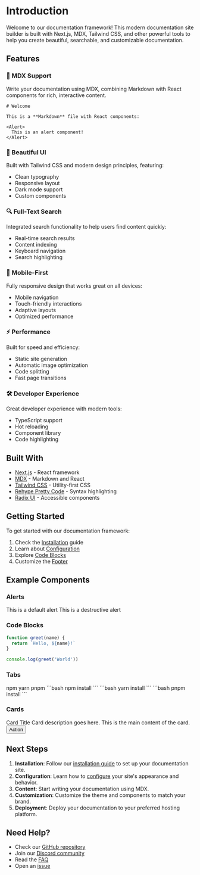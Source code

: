 # Introduction

Welcome to our documentation framework! This modern documentation site builder is built with Next.js, MDX, Tailwind CSS, and other powerful tools to help you create beautiful, searchable, and customizable documentation.

## Features

### 📝 MDX Support
Write your documentation using MDX, combining Markdown with React components for rich, interactive content.

```mdx filename="example.mdx"
# Welcome

This is a **Markdown** file with React components:

<Alert>
  This is an alert component!
</Alert>
```

### 🎨 Beautiful UI
Built with Tailwind CSS and modern design principles, featuring:
- Clean typography
- Responsive layout
- Dark mode support
- Custom components

### 🔍 Full-Text Search
Integrated search functionality to help users find content quickly:
- Real-time search results
- Content indexing
- Keyboard navigation
- Search highlighting

### 📱 Mobile-First
Fully responsive design that works great on all devices:
- Mobile navigation
- Touch-friendly interactions
- Adaptive layouts
- Optimized performance

### ⚡️ Performance
Built for speed and efficiency:
- Static site generation
- Automatic image optimization
- Code splitting
- Fast page transitions

### 🛠 Developer Experience
Great developer experience with modern tools:
- TypeScript support
- Hot reloading
- Component library
- Code highlighting

## Built With

- [Next.js](https://nextjs.org) - React framework
- [MDX](https://mdxjs.com) - Markdown and React
- [Tailwind CSS](https://tailwindcss.com) - Utility-first CSS
- [Rehype Pretty Code](https://rehype-pretty-code.netlify.app) - Syntax highlighting
- [Radix UI](https://www.radix-ui.com) - Accessible components

## Getting Started

To get started with our documentation framework:

1. Check the [Installation](/docs/installation) guide
2. Learn about [Configuration](/docs/configuration)
3. Explore [Code Blocks](/docs/code-blocks)
4. Customize the [Footer](/docs/footer)

## Example Components

### Alerts

<Alert>
  This is a default alert
</Alert>

<Alert variant="destructive">
  This is a destructive alert
</Alert>

### Code Blocks

```js filename="example.js"
function greet(name) {
  return `Hello, ${name}!`
}

console.log(greet('World'))
```

### Tabs

<Tabs defaultValue="npm">
  <TabsList>
    <TabsTrigger value="npm">npm</TabsTrigger>
    <TabsTrigger value="yarn">yarn</TabsTrigger>
    <TabsTrigger value="pnpm">pnpm</TabsTrigger>
  </TabsList>
  <TabsContent value="npm">
    ```bash
    npm install
    ```
  </TabsContent>
  <TabsContent value="yarn">
    ```bash
    yarn install
    ```
  </TabsContent>
  <TabsContent value="pnpm">
    ```bash
    pnpm install
    ```
  </TabsContent>
</Tabs>

### Cards

<Card>
  <CardHeader>
    <CardTitle>Card Title</CardTitle>
    <CardDescription>Card description goes here.</CardDescription>
  </CardHeader>
  <CardContent>
    This is the main content of the card.
  </CardContent>
  <CardFooter>
    <Button>Action</Button>
  </CardFooter>
</Card>

## Next Steps

1. **Installation**: Follow our [installation guide](/docs/installation) to set up your documentation site.
2. **Configuration**: Learn how to [configure](/docs/configuration) your site's appearance and behavior.
3. **Content**: Start writing your documentation using MDX.
4. **Customization**: Customize the theme and components to match your brand.
5. **Deployment**: Deploy your documentation to your preferred hosting platform.

## Need Help?

- Check our [GitHub repository](https://github.com/yourusername/docs-template)
- Join our [Discord community](https://discord.gg/yourinvite)
- Read the [FAQ](/docs/faq)
- Open an [issue](https://github.com/yourusername/docs-template/issues) 